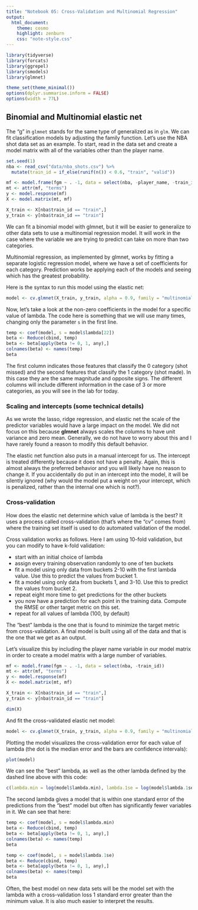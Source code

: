 ```yaml
---
title: "Notebook 05: Cross-Validation and Multinomial Regression"
output:
  html_document:
    theme: cosmo
    highlight: zenburn
    css: "note-style.css"
---
```


```r
library(tidyverse)
library(forcats)
library(ggrepel)
library(smodels)
library(glmnet)

theme_set(theme_minimal())
options(dplyr.summarise.inform = FALSE)
options(width = 77L)
```

## Binomial and Multinomial elastic net

The "g" in `glmnet` stands for the same type of generalized as in `glm`. We can
fit classification models by adjusting the family function. Let's use the NBA
shot data set as an example. To start, read in the data set and create a model
matrix with all of the variables other than the player name.

```r
set.seed(1)
nba <- read_csv("data/nba_shots.csv") %>%
  mutate(train_id = if_else(runif(n()) < 0.6, "train", "valid"))

mf <- model.frame(fgm ~ . -1, data = select(nba, -player_name, -train_id))
mt <- attr(mf, "terms")
y <- model.response(mf)
X <- model.matrix(mt, mf)

X_train <- X[nba$train_id == "train",]
y_train <- y[nba$train_id == "train"]
```

We can fit a binomial model with glmnet, but it will be easier to generalize
to other data sets to use a multinomial regression model. It will work in the
case where the variable we are trying to predict can take on more than two
categories.

Multinomial regression, as implemented by glmnet, works by fitting a separate
logistic regression model, where we have a set of coefficients for each
category. Prediction works be applying each of the models and seeing which
has the greatest probability.

Here is the syntax to run this model using the elastic net:

```r
model <- cv.glmnet(X_train, y_train, alpha = 0.9, family = "multinomial")
```

Now, let's take a look at the non-zero coefficients in the model for a specific
value of lambda. The code here is something that we will use many times,
changing only the parameter `s` in the first line.

```r
temp <- coef(model, s = model$lambda[22])
beta <- Reduce(cbind, temp)
beta <- beta[apply(beta != 0, 1, any),]
colnames(beta) <- names(temp)
beta
```

The first column indicates those features that classify the 0 category (shot
missed) and the second features that classify the 1 category (shot made). In
this case they are the same magnitude and opposite signs. The different columns
will include different information in the case of 3 or more categories, as you
will see in the lab for today.

### Scaling and intercepts (some technical details)

As we wrote the lasso, ridge regression, and elastic net the
scale of the predictor variables would have a large impact on
the model. We did not focus on this because **glmnet** always
scales the columns to have unit variance and zero mean. Generally,
we do not have to worry about this and I have rarely found a
reason to modify this default behavior.

The elastic net function
also puts in a manual intercept for us. The intercept is
treated differently because it does not have a penalty. Again,
this is almost always the preferred behavior and you will likely
have no reason to change it. If you accidentally do put in an
intercept into the model, it will be silently ignored (why would
the model put a weight on your intercept, which is penalized,
rather than the internal one which is not?).

### Cross-validation

How does the elastic net determine which value of lambda
is the best? It uses a process called cross-validation
(that's where the "cv" comes from) where the training set
itself is used to do automated validation of the model.

Cross validation works as follows. Here I am using 10-fold
validation, but you can modify to have k-fold validation:

- start with an initial choice of lambda
- assign every training observation randomly to one of
ten buckets
- fit a model using only data from buckets 2-10 with
the first lambda value. Use this to predict the values
from bucket 1.
- fit a model using only data from buckets 1, and 3-10.
Use this to predict the values from bucket 2.
- repeat eight more time to get predictions for the other
buckets
- you now have a prediction for each point in the training
data. Compute the RMSE or other target metric on this set.
- repeat for all values of lambda (100, by default)

The "best" lambda is the one that is found to minimize the
target metric from cross-validation. A final model is built
using all of the data and that is the one that we get as
an output.

Let's visualize this by including the player name variable in our model matrix
in order to create a model matrix with a large number of variables.

```r
mf <- model.frame(fgm ~ . -1, data = select(nba, -train_id))
mt <- attr(mf, "terms")
y <- model.response(mf)
X <- model.matrix(mt, mf)

X_train <- X[nba$train_id == "train",]
y_train <- y[nba$train_id == "train"]

dim(X)
```

And fit the cross-validated elastic net model:

```r
model <- cv.glmnet(X_train, y_train, alpha = 0.9, family = "multinomial")
```

Plotting the model visualizes the cross-validation
error for each value of lambda (the dot is the median error and the bars are
confidence intervals):

```r
plot(model)
```

We can see the "best" lambda, as well as the other lambda defined by the dashed
line above with this code:

```r
c(lambda.min = log(model$lambda.min), lambda.1se = log(model$lambda.1se))
```

The second lambda gives a model that is within one standard
error of the predictions from the "best" model but often has
significantly fewer variables in it. We can see that here:

```r
temp <- coef(model, s = model$lambda.min)
beta <- Reduce(cbind, temp)
beta <- beta[apply(beta != 0, 1, any),]
colnames(beta) <- names(temp)
beta
```

```r
temp <- coef(model, s = model$lambda.1se)
beta <- Reduce(cbind, temp)
beta <- beta[apply(beta != 0, 1, any),]
colnames(beta) <- names(temp)
beta
```

Often, the best model on new data sets will be the model set with the
lambda with a cross-validation loss 1 standard error greater than the minimum
value. It is also much easier to interpret the results.
